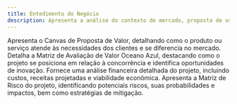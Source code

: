 ```yaml
---
title: Entedimento do Negócio
description: Apresenta a análise do contexto de mercado, proposta de valor e viabilidade financeira do projeto, identificando oportunidades, riscos e posicionamento estratégico.
---
```


<Cards>
  <Card
    href="/docs/sprint-1/entendimento-do-negocio/canvas-proposta-de-valor"
    title="Canvas Proposta de Valor"
  >
    Apresenta o Canvas de Proposta de Valor, detalhando como o produto ou
    serviço atende às necessidades dos clientes e se diferencia no mercado.
  </Card>
  <Card
    href="/docs/sprint-1/entendimento-do-negocio/matriz-oceano-azul"
    title="Matriz de Avaliação de Valor Oceano Azul"
  >
    Detalha a Matriz de Avaliação de Valor Oceano Azul, destacando como o
    projeto se posiciona em relação à concorrência e identifica oportunidades de
    inovação.
  </Card>
  <Card
    href="/docs/sprint-1/entendimento-do-negocio/analise-financeira"
    title="Análise Financeira"
  >
    Fornece uma análise financeira detalhada do projeto, incluindo custos,
    receitas projetadas e viabilidade econômica.
  </Card>
  <Card
    href="/docs/sprint-1/entendimento-do-negocio/matriz-de-risco"
    title="Matriz de Risco"
  >
    Apresenta a Matriz de Risco do projeto, identificando potenciais riscos,
    suas probabilidades e impactos, bem como estratégias de mitigação.
  </Card>
</Cards>
